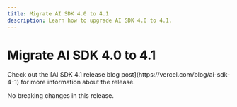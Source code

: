 ---
title: Migrate AI SDK 4.0 to 4.1
description: Learn how to upgrade AI SDK 4.0 to 4.1.
---

# Migrate AI SDK 4.0 to 4.1

<Note>
  Check out the [AI SDK 4.1 release blog
  post](https://vercel.com/blog/ai-sdk-4-1) for more information about the
  release.
</Note>

No breaking changes in this release.
